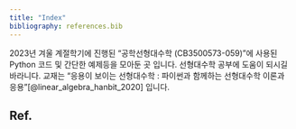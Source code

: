 ---
title: "Index"
bibliography: references.bib
---

2023년 겨울 계절학기에 진행된 "공학선형대수학 (CB3500573-059)"에 사용된 Python 코드 및 간단한 예제등을 모아둔 곳 입니다. 선형대수학 공부에 도움이 되시길 바라니다. 교재는 "응용이 보이는 선형대수학 : 파이썬과 함께하는 선형대수학 이론과 응용"[@linear_algebra_hanbit_2020] 입니다.

## Ref.

::: {#refs}
:::
